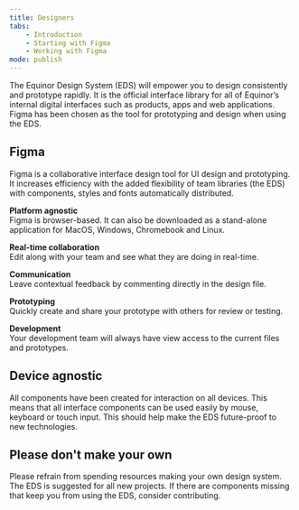 ---
title: Designers
tabs:
    - Introduction
    - Starting with Figma
    - Working with Figma
mode: publish
---



The Equinor Design System (EDS) will empower you to design consistently and prototype rapidly.
It is the official interface library for all of Equinor’s internal digital interfaces such as products, apps and web applications. Figma has been chosen as the tool for prototyping and design when using the EDS.


## Figma

Figma is a collaborative interface design tool for UI design and prototyping. It increases efficiency with the added flexibility of team libraries (the EDS) with components, styles and fonts automatically distributed.

**Platform agnostic**  
Figma is browser-based. It can also be downloaded as a stand-alone application for MacOS, Windows, Chromebook and Linux.

**Real-time collaboration**  
Edit along with your team and see what they are doing in real-time.

**Communication**  
Leave contextual feedback by commenting directly in the design file.

**Prototyping**  
Quickly create and share your prototype with others for review or testing.

**Development**  
Your development team will always have view access to the current files and prototypes.


## Device agnostic

All components have been created for interaction on all devices. This means that all interface components can be used easily by mouse, keyboard or touch input.
This should help make the EDS future-proof to new technologies.


## Please don't make your own

Please refrain from spending resources making your own design system.
The EDS is suggested for all new projects.
If there are components missing that keep you from using the EDS, consider contributing.
